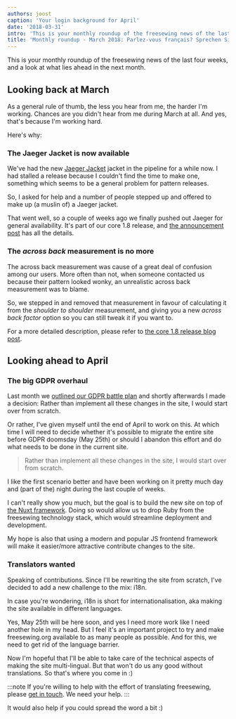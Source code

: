 ```yaml
---
authors: joost
caption: 'Your login background for April'
date: '2018-03-31'
intro: 'This is your monthly roundup of the freesewing news of the last four weeks, and a look at what lies ahead in the next month.'
title: 'Monthly roundup - March 2018: Parlez-vous français? Sprechen Sie Deutsch? ¿Hablas español? 你會說中文嗎？'
---
```


This is your monthly roundup of the freesewing news of the last four weeks, and
a look at what lies ahead in the next month.

<!-- truncate -->

## Looking back at March

As a general rule of thumb, the less you hear from me, the harder I'm working.
Chances are you didn't hear from me during March at all. And yes, that's
because I'm working hard.

Here's why:

### The Jaeger Jacket is now available

We've had the new [Jaeger Jacket](/patterns/jaeger) jacket in the pipeline for
a while now. I had stalled a release because I couldn't find the time to make
one, something which seems to be a general problem for pattern releases.

So, I asked for help and a number of people stepped up and offered to make up
(a muslin of) a Jaeger jacket.

That went well, so a couple of weeks ago we finally pushed out Jaeger for
general availability. It's part of our core 1.8 release, and [the announcement
post](/blog/core-1.8-jaeger-across-back/) has all the details.

### The _across back_ measurement is no more

The across back measurement was cause of a great deal of confusion among our
users. More often than not, when someone contacted us because their pattern
looked wonky, an unrealistic across back measurement was to blame.

So, we stepped in and removed that measurement in favour of calculating it from
the _shoulder to shoulder_ measurement, and giving you a new _across back
factor_ option so you can still tweak it if you want to.

For a more detailed description, please refer to [the core 1.8 release blog
post](/blog/core-1.8-jaeger-across-back/).

## Looking ahead to April

### The big GDPR overhaul

Last month we [outlined our GDPR battle plan](/blog/gdpr-plan/) and shortly
afterwards I made a decision: Rather than implement all these changes in the
site, I would start over from scratch.

Or rather, I've given myself until the end of April to work on this. At which
time I will need to decide whether it's possible to migrate the entire site
before GDPR doomsday (May 25th) or should I abandon this effort and do what
needs to be done in the current site.

> Rather than implement all these changes in the site, I would start over from
> scratch.

I like the first scenario better and have been working on it pretty much day
and (part of the) night during the last couple of weeks.

I can't really show you much, but the goal is to build the new site on top of
[the Nuxt framework](https://nuxtjs.org/). Doing so would allow us to drop Ruby
from the freesewing technology stack, which would streamline deployment and
development.

My hope is also that using a modern and popular JS frontend framework will make
it easier/more attractive contribute changes to the site.

### Translators wanted

Speaking of contributions. Since I'll be rewriting the site from scratch, I've
decided to add a new challenge to the mix: i18n.

In case you're wondering, i18n is short for internationalisation, aka making
the site available in different languages.

Yes, May 25th will be here soon, and yes I need more work like I need another
hole in my head. But I feel it's an important project to try and make
freesewing.org available to as many people as possible. And for this, we need
to get rid of the language barrier.

Now I'm hopeful that I'll be able to take care of the technical aspects of
making the site multi-lingual. But that won't do us any good without
translations. So that's where you come in :)

:::note
If you're willing to help with the effort of translating freesewing,
please [get in touch](/contact). We need your help.
:::

It would also help if you could spread the word a bit :)
